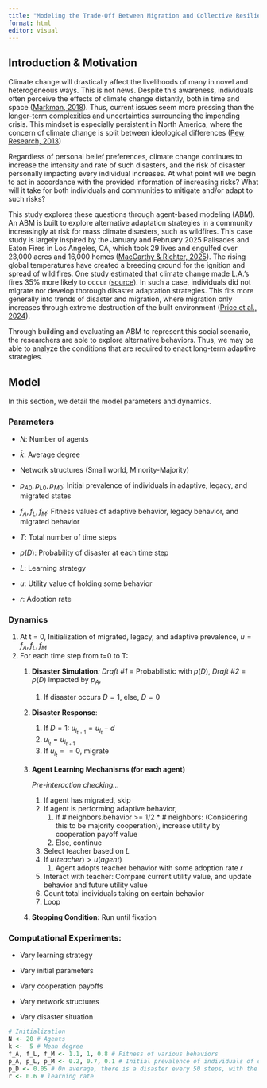 ```yaml
---
title: "Modeling the Trade-Off Between Migration and Collective Resilience Under Long-Term Climate Stress"
format: html
editor: visual
---
```


## Introduction & Motivation

Climate change will drastically affect the livelihoods of many in novel and heterogeneous ways. This is not news. Despite this awareness, individuals often perceive the effects of climate change distantly, both in time and space ([Markman, 2018](https://hbr.org/2018/10/why-people-arent-motivated-to-address-climate-change)). Thus, current issues seem more pressing than the longer-term complexities and uncertainties surrounding the impending crisis. This mindset is especially persistent in North America, where the concern of climate change is split between ideological differences ([Pew Research, 2013](https://www.pewresearch.org/short-reads/2013/09/27/u-s-stands-out-as-among-the-least-concerned-about-climate-change/#:~:text=Only%20financial%20instability%20conjures%20a,compared%20with%2057%25%20of%20Democrats.)) 

Regardless of personal belief preferences, climate change continues to increase the intensity and rate of such disasters, and the risk of disaster personally impacting every individual increases. At what point will we begin to act in accordance with the provided information of increasing risks? What will it take for both individuals and communities to mitigate and/or adapt to such risks? 

This study explores these questions through agent-based modeling (ABM). An ABM is built to explore alternative adaptation strategies in a community increasingly at risk for mass climate disasters, such as wildfires. This case study is largely inspired by the January and February 2025 Palisades and Eaton Fires in Los Angeles, CA, which took 29 lives and engulfed over 23,000 acres and 16,000 homes ([MacCarthy & Richter, 2025](https://www.wri.org/insights/los-angeles-fires-january-2025-explained)). The rising global temperatures have created a breeding ground for the ignition and spread of wildlfires. One study estimated that climate change made L.A.’s fires 35% more likely to occur ([source](https://www.worldweatherattribution.org/climate-change-increased-the-likelihood-of-wildfire-disaster-in-highly-exposed-los-angeles-area/)). In such a case, individuals did not migrate nor develop thorough disaster adaptation strategies. This fits more generally into trends of disaster and migration, where migration only increases through extreme destruction of the built environment ([Price et al., 2024](https://www.nature.com/articles/s41467-024-50630-4)). 

Through building and evaluating an ABM to represent this social scenario, the researchers are able to explore alternative behaviors. Thus, we may be able to analyze the conditions that are required to enact long-term adaptive strategies.

## Model

In this section, we detail the model parameters and dynamics.

### Parameters

-   $N$: Number of agents

-   $\bar{k}$: Average degree

-   Network structures (Small world, Minority-Majority)

-    $p_{A0},  p_{L0}, p_{M0}$: Initial prevalence of individuals in adaptive, legacy, and migrated states

-   $f_{A}, f_{L}, f_{M}$: Fitness values of adaptive behavior, legacy behavior, and migrated behavior

-   $T$: Total number of time steps

-   $p(D)$: Probability of disaster at each time step

-   $L$: Learning strategy

-   $u$: Utility value of holding some behavior

-   $r$: Adoption rate

### Dynamics 

1.  At t = 0, Initialization of migrated, legacy, and adaptive prevalence, $u=f_{A}, f_{L}, f_{M}$
2.  For each time step from t=0 to T:
    1.  **Disaster Simulation***: Draft #1* = Probabilistic with $p(D)$, *Draft #2* = $p(D)$ impacted by $p_A$,

        1.  If disaster occurs $D = 1$, else, $D=0$

    2.  **Disaster Response**:

        1.  If $D=1$: $u_{i_{t+1}} = u_{i_{t}}-d$
        2.  $u_{i_{t}}=u_{i_{t+1}}$
        3.  If $u_{i_t} == 0$, migrate

    3.  **Agent Learning Mechanisms (for each agent)**

        *Pre-interaction checking...*

        1.  If agent has migrated, skip
        2.  If agent is performing adaptive behavior,
            1.  If \# neighbors.behavior \>= 1/2 \* \# neighbors: (Considering this to be majority cooperation), increase utility by cooperation payoff value
            2.  Else, continue
        3.  Select teacher based on $L$
        4.  If $u(teacher)>u(agent)$
            1.  Agent adopts teacher behavior with some adoption rate $r$
        5.  Interact with teacher: Compare current utility value, and update behavior and future utility value
        6.  Count total individuals taking on certain behavior
        7.  Loop

    4.  **Stopping Condition:** Run until fixation

### Computational Experiments: 

-   Vary learning strategy

-   Vary initial parameters

-   Vary cooperation payoffs

-   Vary network structures

-   Vary disaster situation

```r
# Initialization 
N <- 20 # Agents
k <-  5 # Mean degree
f_A, f_L, f_M <- 1.1, 1, 0.8 # Fitness of various behaviors 
p_A, p_L, p_M <- 0.2, 0.7, 0.1 # Initial prevalence of individuals of different behaviors (so, there should be 4 adaptive, 14 legacy, and 2 migrated)
p_D <- 0.05 # On average, there is a disaster every 50 steps, with the p(D) = 5% 
r <- 0.6 # learning rate 


```
